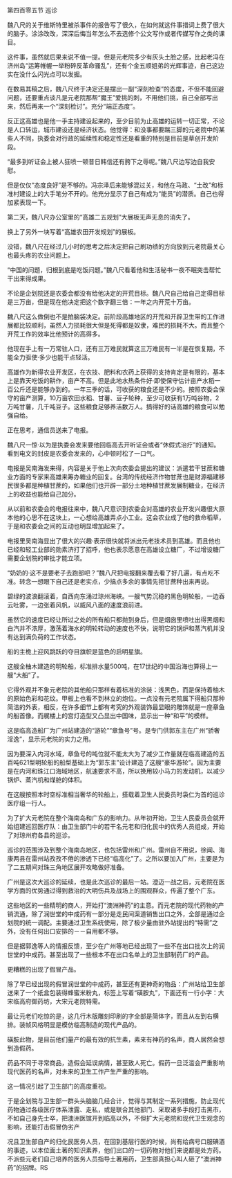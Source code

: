 

第四百零五节 巡诊

魏八尺的关于维斯特里被杀事件的报告写了很久，在如何就这件事措词上费了很大的脑子。涂涂改改，深深后悔当年怎么不去选修个公文写作或者传媒写作之类的课目。

这件事，虽然就后果来说不值一提。但是元老院多少有灰头土脸之感，比起老冯在济州岛“运筹帷幄一举粉碎反革命骚乱”，还有个金五顺姐弟的光辉事迹，自己这边实在没什么闪光点可以发掘。

在数易其稿之后，魏八尺终于决定还是摆出一副“深刻检查”的态度，不但不能回避问题，还要重点谈凡是元老院那帮“魔王”爱挑的刺，不用他们挑，自己全部写出来，然后再来一个“深刻检讨”。充分“端正态度”。

反正这高雄也是他一手主持建设起来的，至少目前为止高雄的运转一切正常，不论是人口转运，城市建设还是经济状态。他觉得：和没事都要踹三脚的元老院中的某些人不同，执委会对行政的延续性和稳定性还是看重的特别是目前是草创开发阶段。

“最多到听证会上被人狂喷一顿昔日韩信还有胯下之辱呢。”魏八尺边写边自我安慰。

但是仅仅“态度良好”是不够的。冯宗泽后来能够混过关，和他在马政、“土改”和标准村建设上的大手笔分不开的。他充分显示了自己有成为“能员”的潜质。自己也得加紧表现一下。

第二天，魏八尺办公室里的“高雄二五规划”大展板无声无息的消失了。

换上了另外一块写着“高雄农田开发规划”的展板。

没错，魏八尺在经过几小时的思考之后决定把自己刷功绩的方向放到元老院最关心也最头疼的农业问题上。

“中国的问题，归根到底是吃饭问题。”魏八尺看着他和生活秘书一夜不眠突击帮忙干出来得成果。

不论是企划院还是农委会都没有给他决定的开荒目标。魏八尺自己给自己定得目标是三万亩，但是现在他决定把这个数字翻三倍：一年之内开荒十万亩。

魏八尺这么做倒也不是拍脑袋决定。前阶段高雄地区的开荒和开辟卫生带的工作进展都比较顺利，虽然人力损耗很大但是死得都是奴隶，难民的损耗不大。而且整个开荒工作的效率比他预计的高得多。

他现在手上有一万常驻人口，还有三万难民就算这三万难民有一半是在恢复期，不能全力驱使·多少也能干点轻活。

高雄作为新得农业开发区，在农技、肥料和农药上获得的支持肯定是有限的，基本上是靠天吃饭的耕作，亩产不高。但是此地水热条件好·即使保守估计亩产水稻一百公斤还是能够办到的。一年三季的话，可收获的粮食还是不少的。按照农委会保守的亩产测算，10万亩农田水稻、甘薯、豆子轮种，至少可收获有1万吨谷物，2万吨甘薯，几千吨豆子。这些粮食足够养活数万人。搞得好的话高雄的粮食可以勉强自给。

正在思考，通信员送来了电报。

魏八尺一惊·以为是执委会发来要他回临高去开听证会或者“休假式治疗”的通知。看到电文的封皮是农委会发来的，心中顿时松了一口气。

电报是吴南海发来得，内容是关于他上次向农委会提出的建议：派遣若干甘蔗和糖业方面的专家来高雄来筹办糖业的回复。台湾的传统经济作物甘蔗也是财源福建移民很多都是种植甘蔗的，如果他们也开辟一部分土地种植甘蔗发展制糖业，在经济上的收益也能给自己加分。

从以前和农委会的电报往来中，魏八尺意识到农委会对高雄的农业开发兴趣很大原本他的心思不在这块上，一心想给高雄弄点小工业。这会农业成了他的救命稻草，于是和农委会之间的互动也明显增加起来了。

电报里吴南海显出了很大的兴趣·表示很快就将派出元老技术员到高雄。而且他也已经和轻工业部的勋素济打了招呼，他也表示愿意在高雄设立糖厂，不过增设糖厂需要企划院的审批才能立项。

“奶奶的·这不是要老子去跑部吧？”魏八尺把电报翻来覆去看了好几遍，有点吃不准。转念一想眼下自己还是老实点，少搞点多余的事情先把甘蔗种出来再说。

碧绿的波浪翻滚着，自西向东涌过琼州海峡。一艘气势沉稳的黑色明轮船，一边吞云吐雾，一边张着风帆，以威风八面的速度浪前进。

虽然它的速度已经让所过之处的所有船只都抛到身后，但是烟囱里喷吐出得黑烟和白汽并不浓厚，激荡着海水的明轮转动的速度也不快，说明它的锅炉和蒸汽机并没有达到满负荷的工作状态。

船的主桅上迎风跳跃的夺目旗帜是蓝色的启明星旗。

这艘全柚木建造的明轮船，标准排水量500吨，在17世纪的中国沿海也算得上一艘“大船”了。

它得外观并不象元老院的其他船只那样有着标准的涂装：浅黑色，而是保持着柚木的原始色彩和花纹。甲板上也看不到林立的炮位。一点没有元老院属下得船只那种简洁的外表，相反，在许多细节上都有考究的外观装饰最显眼的雕饰就是一座章鱼的船首像。而艉楼上的宫灯造型又凸显出中国味，显示出一种“和平”的模样。

这是临高造船厂为广州站建造的“游轮”“章鱼号”号。是专门供郭东主在广州“骄奢淫逸”，显示元老院的实力之用。

因为要深入内河水域，章鱼号的吨位就不能太大为了减少工作量就在临高建造的五百吨621型明轮船的船型基础上为“郭东主”设计建造了这艘“豪华游轮”。因为主要是在内河和珠江口海域地区，航速要求不高，所以换用较小马力的发动机，以减少锅炉、蒸汽机和煤舱的体积。

在这艘按照本时空标准相当奢华的轮船上，搭载着卫生人民委员时袅仁为首的巡诊医疗组一行人。

为了扩大元老院在整个海南岛和广东的影响力。从年初开始，卫生人民委员会就开始组建巡回医疗队：由卫生部门中的若干名元老和归化民中的优秀人员组成，开始了对琼州府各县的巡诊。

巡诊的范围涉及到整个海南岛地区，也包括雷州和广州。雷州自不用说，徐闻、海康两县在雷州站孜孜不倦的渗透下已经“临高化”了。之所以要加入广州，主要是为了二五期间对珠三角地区展开攻略做好准备。

广州是这次大巡诊的延续，也是此次巡诊的最后一站。澄迈一战之后，元老院在医学方面的优势通过得到救治的大明伤兵及战场上的围观群众，传遍了整个广东。

这些地区的一些精明的商人，开始打“澳洲神药”的主意。而元老院的现代药物的产销流通，除了润世堂的中成药有一部分是走民间渠道销售出口之外，全部是通过企划院的统一调配。主要通过卫生系统使用，除了极少量由驻外站提出的“特需”之外，没有任何出口安排的－－自用都不够。

但是据郭逸等人的情报反馈，至少在广州等地已经出现了一些不在出口批次上的润世堂的中成药。甚至出现了一些根本不在出口名单上的卫生部制药厂的产品。

更糟糕的出现了假冒产品。

除了早已经出现的假冒润世堂的中成药，甚至还有更神奇的物品：广州站给卫生部送来了一个纸盒包装得蜂蜜米粉丸，标签上写着“磺胺丸”，下面还有一行小字：大宋临高府御药坊，大宋元老院特需。

最让元老们吃惊的是，这几行木版雕刻印刷的字全部是简体字，而且从左到右横排。装帧风格明显是模仿临高制造的现代产品的。

磺胺此物，是目前他们量产的最有效的抗生素，素来有神药的名声，商人居然会想到造假药。

药品不同于寻常商品，造假会延误病情，甚至致人死亡。假药一旦泛滥会严重影响现代医药的名声，对未来的卫生工作产生严重的影响。

这一情况引起了卫生部门的高度重视。

于是企划院与卫生部一群头头脑脑几经合计，觉得与其制定一系列措施，防止现代药物通过各级医疗体系泄露、走私，或是联合其他部门、采取诸多手段打击黑市，不如自己身先士卒，把澳洲医馆开到临高以外，不但扩大元老院和现代卫生观念的影响，还能打击假冒伪劣产

况且卫生部自产的归化民医务人员，在回到基层行医的时候，尚有给病号口服碘酒的事迹，以本位面土著的知识素养，他们出口的一切药物对他们来说都是处方药。不派些元老们自己培养的医务人员指导土著用药，卫生部真担心叫人砸了“澳洲神药”的招牌。RS


